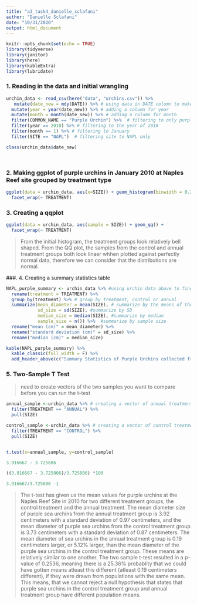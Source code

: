 ```yaml
---
title: "a3_task4_danielle_sclafani"
author: "Danielle Sclafani"
date: "10/31/2020"
output: html_document
---
```


```r
knitr::opts_chunk$set(echo = TRUE)
library(tidyverse)
library(janitor)
library(here)
library(kableExtra)
library(lubridate)
```

### 1. Reading in the data and initial wrangling

```r
urchin_data <- read_csv(here("data", "urchins.csv")) %>%
   mutate(date_new = mdy(DATE)) %>% # using data in DATE column to make date_new in the class of "Date"
  mutate(year = year(date_new)) %>% # adding a column for year
  mutate(month = month(date_new)) %>% # adding a column for month
  filter(COMMON_NAME == "Purple Urchin") %>%  # filtering to only purple urchins
  filter(year == 2010) %>% # filtering to the year of 2010
  filter(month == 1) %>% # filtering to January
  filter(SITE == "NAPL")  # filtering site to NAPL only

class(urchin_data$date_new)




```


### 2. Making ggplot of purple urchins in January 2010 at Naples Reef site grouped by treatment type

```r
ggplot(data = urchin_data, aes(x=SIZE)) + geom_histogram(binwidth = 0.25) +
  facet_wrap(~ TREATMENT)
```

### 3. Creating a qqplot

```r
ggplot(data = urchin_data, aes(sample = SIZE)) + geom_qq() +
  facet_wrap(~ TREATMENT)
```

>  From the initial histogram, the treatment groups look relatively bell shaped. From the QQ plot, the samples from the control and annual treatment groups both look linaer whhen plotted against perfectly normal data, therefore we can consider that the distributions are normal. 

###. 4. Creating a summary statistics table

```r

NAPL_purple_summary <- urchin_data %>% #using urchin data above to find summary statistics
  rename(treatment = TREATMENT) %>% 
  group_by(treatment) %>% # group by treatment, control or annual
  summarize(mean_diameter = mean(SIZE), # summarize by the means of the treatment groups
            sd_size = sd(SIZE), #summarize by SD
            median_size = median(SIZE), #summarize by median
            sample_size = n()) %>%  #summarize by sample size
  rename("mean (cm)" = mean_diameter) %>% 
  rename("standard deviation (cm)" = sd_size) %>% 
  rename("median (cm)" = median_size)

kable(NAPL_purple_summary) %>% 
  kable_classic(full_width = F) %>% 
  add_header_above(c("Summary Statistics of Purple Urchins collected from Naples Reef Site \n in January 2010 in varying Treatment Groups" = 5))
```


### 5. Two-Sample T Test

> need to create vectors of the two samples you want to compare before you can run the t-test

```r
annual_sample <-urchin_data %>% # creating a vector of annual treatment purple urchin diameter sizes (cm)
  filter(TREATMENT == "ANNUAL") %>% 
  pull(SIZE)

control_sample <-urchin_data %>% # creating a vector of control treatment purple urchin diameter sizes (cm)
  filter(TREATMENT == "CONTROL") %>% 
  pull(SIZE)


t.test(x=annual_sample, y=control_sample)

```

```r
3.916667 - 3.725806 

((3.916667 - 3.725806)/3.725806) *100

3.916667/3.725806 -1

```



> The t-test has given us the mean values for purple urchins at the Naples Reef Site in 2010 for two different treatment groups, the control treatment and the annual treatment. The mean diameter size of purple sea urchins from the annual treatment group is 3.92 centimeters with a standard deviation of 0.97  centimeters, and the mean diameter of purple sea urchins from the control treatment group is 3.73 centimeters with a standard deviation of 0.87 centimeters. The mean diameter of sea urchins in the annual treatment group is 0.19 centimeters larger, or 5.12% larger, than the mean diameter of the purple sea urchins in the control treatment group. These means are relatively similar to one another. The two sample t-test resulted in a p-value of 0.2536, meaning there is a 25.36% probablity that we could have gotten means atleast this different (atleast 0.19 centimeters different), if they were drawn from populations with the same mean. This means, that we cannot reject a null hypothesis that states that purple sea urchins in the control treatment group and annual treatment group have different population means.

